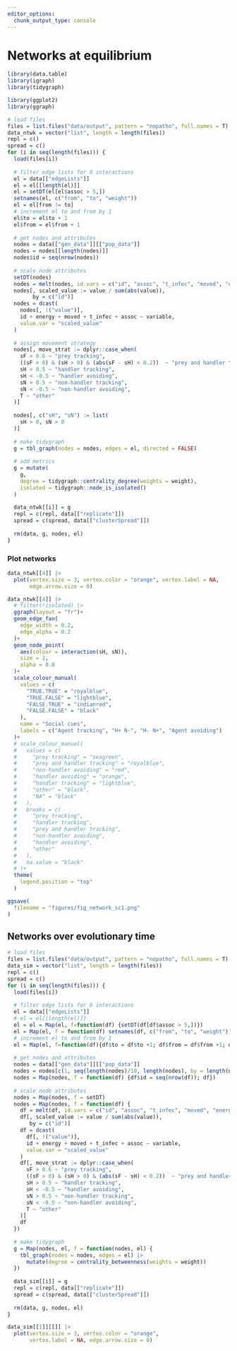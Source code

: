 ```yaml
---
editor_options: 
  chunk_output_type: console
---
```


# Networks at equilibrium

```r
library(data.table)
library(igraph)
library(tidygraph)

library(ggplot2)
library(ggraph)
```


```r
# load files
files = list.files("data/output", pattern = "nopatho", full.names = T)
data_ntwk = vector("list", length = length(files))
repl = c()
spread = c()
for (i in seq(length(files))) {
  load(files[i])
  
  # filter edge lists for 0 interactions
  el = data[["edgeLists"]]
  el = el[[length(el)]]
  el = setDT(el[el$assoc > 5,])
  setnames(el, c("from", "to", "weight"))
  el = el[from != to]
  # increment el to and from by 1
  el$to = el$to + 1
  el$from = el$from + 1
  
  # get nodes and attributes
  nodes = data[["gen_data"]][["pop_data"]]
  nodes = nodes[[length(nodes)]]
  nodes$id = seq(nrow(nodes))
  
  # scale node attributes
  setDT(nodes)
  nodes = melt(nodes, id.vars = c("id", "assoc", "t_infec", "moved", "energy"))
  nodes[, scaled_value := value / sum(abs(value)), 
        by = c("id")]
  nodes = dcast(
    nodes[, !("value")],
    id + energy + moved + t_infec + assoc ~ variable,
    value.var = "scaled_value"
  )
  
  # assign movement strategy
  nodes[, move_strat := dplyr::case_when(
    sF > 0.6 ~ "prey tracking",
    ((sF > 0) & (sH > 0) & (abs(sF - sH) < 0.2))  ~ "prey and handler tracking",
    sH > 0.5 ~ "handler tracking",
    sH < -0.5 ~ "handler avoiding",
    sN > 0.5 ~ "non-handler tracking",
    sN < -0.5 ~ "non-handler avoiding",
    T ~ "other"
  )]
  
  nodes[, c("sH", "sN") := list(
    sH > 0, sN > 0
  )]
  
  # make tidygraph
  g = tbl_graph(nodes = nodes, edges = el, directed = FALSE)
  
  # add metrics
  g = mutate(
    g,
    degree = tidygraph::centrality_degree(weights = weight),
    isolated = tidygraph::node_is_isolated()
  )
  
  data_ntwk[[i]] = g
  repl = c(repl, data[["replicate"]])
  spread = c(spread, data[["clusterSpread"]])
  
  rm(data, g, nodes, el)
}
```

### Plot networks

```r
data_ntwk[[4]] |> 
  plot(vertex.size = 3, vertex.color = "orange", vertex.label = NA, 
       edge.arrow.size = 0)

data_ntwk[[4]] |>
  # filter(!isolated) |>
  ggraph(layout = "fr")+
  geom_edge_fan(
    edge_width = 0.2,
    edge_alpha = 0.2
  )+
  geom_node_point(
    aes(colour = interaction(sH, sN)),
    size = 2,
    alpha = 0.8
  )+
  scale_colour_manual(
    values = c(
      "TRUE.TRUE" = "royalblue",
      "TRUE.FALSE" = "lightblue",
      "FALSE.TRUE" = "indianred",
      "FALSE.FALSE" = "black"
    ),
    name = "Social cues",
    labels = c("Agent tracking", "H+ N-", "H- N+", "Agent avoiding")
  )+
  # scale_colour_manual(
  #   values = c(
  #     "prey tracking" = "seagreen",
  #     "prey and handler tracking" = "royalblue",
  #     "non-handler avoiding" = "red",
  #     "handler avoiding" = "orange",
  #     "handler tracking" = "lightblue",
  #     "other" = "black",
  #     "NA" = "black"
  #   ),
  #   breaks = c(
  #     "prey tracking",
  #     "handler tracking",
  #     "prey and handler tracking",
  #     "non-handler avoiding",
  #     "handler avoiding",
  #     "other"
  #   ),
  #   na.value = "black"
  # )+
  theme(
    legend.position = "top"
  )

ggsave(
  filename = "figures/fig_network_sc1.png"
)
```

## Networks over evolutionary time

```r
# load files
files = list.files("data/output", pattern = "nopatho", full.names = T)[1]
data_sim = vector("list", length = length(files))
repl = c()
spread = c()
for (i in seq(length(files))) {
  load(files[i])
  
  # filter edge lists for 0 interactions
  el = data[["edgeLists"]]
  # el = el[[length(el)]]
  el = el = Map(el, f=function(df) {setDT(df[df$assoc > 5,])})
  el = Map(el, f = function(df) setnames(df, c("from", "to", "weight")))
  # increment el to and from by 1
  el = Map(el, f=function(df){df$to = df$to +1; df$from = df$from +1; df})
  
  # get nodes and attributes
  nodes = data[["gen_data"]][["pop_data"]]
  nodes = nodes[c(1, seq(length(nodes)/10, length(nodes), by = length(nodes) / 10))]
  nodes = Map(nodes, f = function(df) {df$id = seq(nrow(df)); df})
  
  # scale node attributes
  nodes = Map(nodes, f = setDT)
  nodes = Map(nodes, f = function(df) {
    df = melt(df, id.vars = c("id", "assoc", "t_infec", "moved", "energy"))
    df[, scaled_value := value / sum(abs(value)), 
       by = c("id")]
    df = dcast(
      df[, !("value")],
      id + energy + moved + t_infec + assoc ~ variable,
      value.var = "scaled_value"
    )
    df[, move_strat := dplyr::case_when(
      sF > 0.6 ~ "prey tracking",
      ((sF > 0) & (sH > 0) & (abs(sF - sH) < 0.2))  ~ "prey and handler tracking",
      sH > 0.5 ~ "handler tracking",
      sH < -0.5 ~ "handler avoiding",
      sN > 0.5 ~ "non-handler tracking",
      sN < -0.5 ~ "non-handler avoiding",
      T ~ "other"
    )]
    df
  })
  
  # make tidygraph
  g = Map(nodes, el, f = function(nodes, el) {
    tbl_graph(nodes = nodes, edges = el) |>
      mutate(degree = centrality_betweenness(weights = weight))
  })
  
  data_sim[[i]] = g
  repl = c(repl, data[["replicate"]])
  spread = c(spread, data[["clusterSpread"]])
  
  rm(data, g, nodes, el)
}
```

```r
data_sim[[1]][[]] |> 
  plot(vertex.size = 3, vertex.color = "orange", 
       vertex.label = NA, edge.arrow.size = 0)
```

